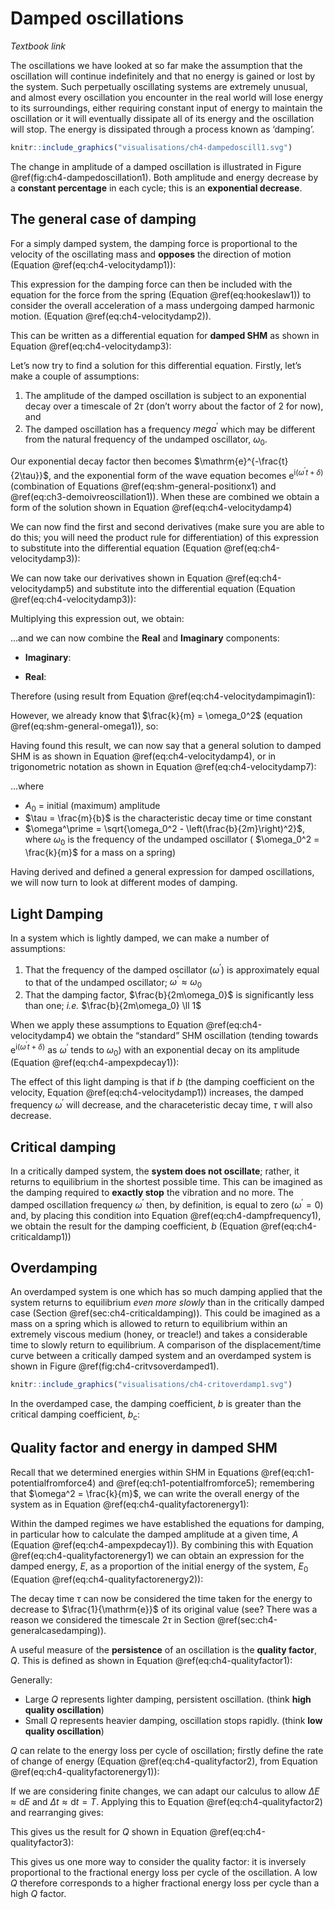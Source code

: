 # Damped oscillations {#sec:ch4-dampedoscillations}

*Textbook link* 

The oscillations we have looked at so far make the assumption that the oscillation will continue indefinitely and that no energy is gained or lost by the system.  Such perpetually oscillating systems are extremely unusual, and almost every oscillation you encounter in the real world will lose energy to its surroundings, either requiring constant input of energy to maintain the oscillation or it will eventually dissipate all of its energy and the oscillation will stop. The energy is dissipated through a process known as 'damping'.

```r
knitr::include_graphics("visualisations/ch4-dampedoscill1.svg")
```

The change in amplitude of a damped oscillation is illustrated in Figure \@ref(fig:ch4-dampedoscillation1).  Both amplitude and energy decrease by a **constant percentage** in each cycle; this is an **exponential decrease**.

## The general case of damping {#sec:ch4-generalcasedamping}

For a simply damped system, the damping force is proportional to the velocity of the oscillating mass and **opposes** the direction of motion (Equation \@ref(eq:ch4-velocitydamp1)):

\begin{equation}
F = -bv \equiv -b \frac{\mathrm{d}x}{\mathrm{d} t}
(\#eq:ch4-velocitydamp1)
\end{equation}

This expression for the damping force can then be included with the equation for the force from the spring (Equation \@ref(eq:hookeslaw1)) to consider the overall acceleration of a mass undergoing damped harmonic motion. (Equation \@ref(eq:ch4-velocitydamp2)).

\begin{equation}
\begin{array}{rcl}
F = -kx - bv &=& -kx -b \dfrac{\mathrm{d}x}{\mathrm{d}t} = ma \\
m \dfrac{\mathrm{d}^2 x}{\mathrm{d}t^2} &=& -kx -b \dfrac{\mathrm{d}x}{\mathrm{d}t}
\end{array}
(\#eq:ch4-velocitydamp2)
\end{equation}

This can be written as a differential equation for **damped SHM** as shown in Equation \@ref(eq:ch4-velocitydamp3):

\begin{equation}
m \frac{\mathrm{d}^2 x}{\mathrm{d}t^2} + b \frac{\mathrm{d}x}{\mathrm{d}t}+ kx =0
(\#eq:ch4-velocitydamp3)
\end{equation}

Let's now try to find a solution for this differential equation.  Firstly, let's make a couple of assumptions:

1. The amplitude of the damped oscillation is subject to an exponential decay over a timescale of $2\tau$ (don't worry about the factor of 2 for now), and
2. The damped oscillation has a frequency $mega^\prime$ which may be different from the natural frequency of the undamped oscillator, $\omega_0$.

Our exponential decay factor then becomes $\mathrm{e}^{-\frac{t}{2\tau}}$, and the exponential form of the wave equation becomes $\mathrm{e}^{\mathrm{i}(\omega^\prime t + \delta)}$ (combination of Equations \@ref(eq:shm-general-positionx1) and \@ref(eq:ch3-demoivreoscillation1)). When these are combined we obtain a form of the solution shown in Equation \@ref(eq:ch4-velocitydamp4)

\begin{equation}
x = A_0 \mathrm{e}^{-\frac{t}{2\tau}} \mathrm{e}^{\mathrm{i}(\omega^\prime t + \delta)}
(\#eq:ch4-velocitydamp4)
\end{equation}

We can now find the first and second derivatives (make sure you are able to do this; you will need the product rule for differentiation) of this expression to substitute into the differential equation (Equation \@ref(eq:ch4-velocitydamp3)):

\begin{equation}
\begin{array}{rcl}
\dfrac{\mathrm{d}x}{\mathrm{d}t} &=& \left( -\dfrac{1}{2\tau} + \mathrm{i}\omega^\prime \right) x\\
\dfrac{\mathrm{d}^2x}{\mathrm{d}t^2} &=& \left( -\dfrac{1}{2\tau} + \mathrm{i}\omega^\prime \right)^2 x
\end{array}
(\#eq:ch4-velocitydamp5)
\end{equation}

We can now take our derivatives shown in Equation \@ref(eq:ch4-velocitydamp5) and substitute into the differential equation (Equation \@ref(eq:ch4-velocitydamp3)):

\begin{equation}
\begin{array}{rcl}
m \dfrac{\mathrm{d}^2 x}{\mathrm{d}t^2} + b \dfrac{\mathrm{d}x}{\mathrm{d}t}+ kx &=&0\\
m \left( -\dfrac{1}{2\tau} + \mathrm{i}\omega^\prime \right)^2 x + b \left( -\dfrac{1}{2\tau} + \mathrm{i}\omega^\prime \right) x + kx &=& 0 \\
\end{array}
(\#eq:ch4-velocitydamp6)
\end{equation}

Multiplying this expression out, we obtain:

\begin{equation}
m \left( -\frac{1}{4\tau^2} - \frac{\mathrm{i}\omega^\prime}{\tau} - \omega ^{\prime 2} \right) x + b \left( -\frac{1}{2\tau} + \mathrm{i}\omega^\prime \right) x + kx = 0
\end{equation}

...and we can now combine the **Real** and **Imaginary** components:

* **Imaginary**:  

\begin{equation}
-\frac{\omega^\prime m}{\tau} + \omega^\prime b = 0
\end{equation}

\begin{equation}
\tau = \frac{m}{b}
(\#eq:ch4-velocitydampimagin1)
\end{equation}

* **Real**:  

\begin{equation}
\left( \frac{1}{4 \tau^2} - \omega^{\prime 2} \right) m - \frac{b}{2\tau} + k = 0
\end{equation}

Therefore (using result from Equation \@ref(eq:ch4-velocitydampimagin1):

\begin{equation}
\omega^{\prime 2} = \frac{k}{m} - \left( \frac{b}{2m} \right)^2
\end{equation}

However, we already know that $\frac{k}{m} = \omega_0^2$ (equation \@ref(eq:shm-general-omega1)), so:

\begin{equation}
\omega^{\prime 2} = \omega_0^2 - \left( \frac{b}{2m} \right)^2
(\#eq:ch4-veolocitydampreal1)
\end{equation}

Having found this result, we can now say that a general solution to damped SHM is as shown in Equation \@ref(eq:ch4-velocitydamp4), or in trigonometric notation as shown in Equation \@ref(eq:ch4-velocitydamp7):

\begin{equation}
x = A_0 \mathrm{e}^{-\frac{t}{2\tau}} \cos(\omega^\prime t + \delta)
 (\#eq:ch4-velocitydamp7)
\end{equation}

...where

* $A_0$ = initial (maximum) amplitude
* $\tau = \frac{m}{b}$ is the characteristic decay time or time constant
* $\omega^\prime = \sqrt{\omega_0^2 - \left(\frac{b}{2m}\right)^2}$, where $\omega_0$ is the frequency of the undamped oscillator ( $\omega_0^2 = \frac{k}{m}$ for a mass on a spring)

Having derived and defined a general expression for damped oscillations, we will now turn to look at different modes of damping.

## Light Damping {#sec:ch4-lightdamping}

In a system which is lightly damped, we can make a number of assumptions:

1. That the frequency of the damped oscillator ($\omega ^\prime$) is approximately equal to that of the undamped oscillator; $\omega ^\prime \approx \omega_0$
2. That the damping factor, $\frac{b}{2m\omega_0}$ is significantly less than one; *i.e.* $\frac{b}{2m\omega_0} \ll 1$

When we apply these assumptions to Equation \@ref(eq:ch4-velocitydamp4) we obtain the "standard" SHM oscillation (tending towards $\mathrm{e}^{\mathrm{i}(\omega^\prime t + \delta)}$ as $\omega ^\prime$ tends to $\omega_0$) with an exponential decay on its amplitude (Equation \@ref(eq:ch4-ampexpdecay1)):

\begin{equation}
A = A_0 \mathrm{e}^{-\frac{t}{2\tau}}
(\#eq:ch4-ampexpdecay1)
\end{equation}

The effect of this light damping is that if $b$ (the damping coefficient on the velocity, Equation \@ref(eq:ch4-velocitydamp1)) increases, the damped frequency $\omega^\prime$ will decrease, and the characeteristic decay time, $\tau$ will also decrease.

## Critical damping {#sec:ch4-criticaldamping}

In a critically damped system, the **system does not oscillate**; rather, it returns to equilibrium in the shortest possible time.  This can be imagined as the damping required to **exactly stop** the vibration and no more.  The damped oscillation frequency $\omega^\prime$ then, by definition, is equal to zero ($\omega^\prime = 0$) and, by placing this condition into Equation \@ref(eq:ch4-dampfrequency1), we obtain the result for the damping coefficient, $b$ (Equation \@ref(eq:ch4-criticaldamp1))

\begin{equation}
\omega^\prime = \sqrt{\omega_0^2 - \left(\frac{b}{2m}\right)^2}
(\#eq:ch4-dampfrequency1)
\end{equation}

\begin{equation}
b = b_c = 2m\omega_0
(\#eq:ch4-criticaldamp1)
\end{equation}

## Overdamping {#sec:ch4-overdamping}

An overdamped system is one which has so much damping applied that the system returns to equilibrium *even more slowly* than in the critically damped case (Section \@ref(sec:ch4-criticaldamping)).  This could be imagined as a mass on a spring which is allowed to return to equilibrium within an extremely viscous medium (honey, or treacle!) and takes a considerable time to slowly return to equilibrium. A comparison of the displacement/time curve between a critically damped system and an overdamped system is shown in Figure \@ref(fig:ch4-critvsoverdamped1).

```r
knitr::include_graphics("visualisations/ch4-critoverdamp1.svg")
```


In the overdamped case, the damping coefficient, $b$ is greater than the critical damping coefficient, $b_c$:

\begin{equation}
b > b_c
\end{equation}


## Quality factor and energy in damped SHM {#sec:ch4-qualityfactor}

Recall that we determined energies within SHM in Equations \@ref(eq:ch1-potentialfromforce4) and \@ref(eq:ch1-potentialfromforce5); remembering that $\omega^2 = \frac{k}{m}$, we can write the overall energy of the system as in Equation \@ref(eq:ch4-qualityfactorenergy1):

\begin{equation}
E = \frac{1}{2}m\omega^2 A^2
(\#eq:ch4-qualityfactorenergy1)
\end{equation}

Within the damped regimes we have established the equations for damping, in particular how to calculate the damped amplitude at a given time, $A$ (Equation \@ref(eq:ch4-ampexpdecay1)). By combining this with Equation \@ref(eq:ch4-qualityfactorenergy1) we can obtain an expression for the damped energy, $E$, as a proportion of the initial energy of the system, $E_0$ (Equation \@ref(eq:ch4-qualityfactorenergy2)):

\begin{equation}
\begin{array}{rcl}
E &=& \frac{1}{2}m\omega^2 \left( A_0 \mathrm{e}^{-\frac{t}{2\tau}} \right)^2\\
 &=& E_0 \mathrm{e}^{-\frac{t}{\tau}}
\end{array}
(\#eq:ch4-qualityfactorenergy2)
\end{equation}

The decay time $\tau$ can now be considered the time taken for the energy to decrease to $\frac{1}{\mathrm{e}}$ of its original value (see? There was a reason we considered the timescale $2\tau$ in Section \@ref(sec:ch4-generalcasedamping)).

A useful measure of the **persistence** of an oscillation is the **quality factor**, $Q$.  This is defined as shown in Equation \@ref(eq:ch4-qualityfactor1):

\begin{equation}
Q = \omega_0 \tau = \frac{\omega_0 m}{b}
(\#eq:ch4-qualityfactor1)
\end{equation}

Generally:

* Large $Q$ represents lighter damping, persistent oscillation. (think **high quality oscillation**)
* Small $Q$ represents heavier damping, oscillation stops rapidly. (think **low quality oscillation**)

$Q$ can relate to the energy loss per cycle of oscillation; firstly define the rate of change of energy (Equation \@ref(eq:ch4-qualityfactor2), from Equation \@ref(eq:ch4-qualityfactorenergy1)):

\begin{equation}
\frac{\mathrm{d}E}{\mathrm{d} t} = -\frac{E_0}{\tau} \mathrm{e}^{-\frac{t}{\tau}} = -\frac{E}{\tau}
(\#eq:ch4-qualityfactor2)
\end{equation}

If we are considering finite changes, we can adapt our calculus to allow $\Delta E \approx \mathrm{d}E$ and $\Delta t \approx \mathrm{d}t = T$.  Applying this to Equation \@ref(eq:ch4-qualityfactor2) and rearranging gives:

\begin{equation}
\frac{|\Delta E|}{E} = \frac{T}{\tau} = \frac{2 \pi}{\omega_0 \tau} = \frac{2 \pi}{Q}
\end{equation}

This gives us the result for $Q$ shown in Equation \@ref(eq:ch4-qualityfactor3):

\begin{equation}
Q = \frac{2 \pi}{\left( \frac{|\Delta E|}{E} \right)_{\mathrm{cycle}}}
(\#eq:ch4-qualityfactor3)
\end{equation}

This gives us one more way to consider the quality factor: it is inversely proportional to the fractional energy loss per cycle of the oscillation. A low $Q$ therefore corresponds to a higher fractional energy loss per cycle than a high $Q$ factor.
